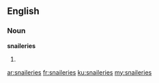 ==English==

===Noun===
'''snaileries'''

# {{plural of|[[snailery]]}}

[[ar:snaileries]]
[[fr:snaileries]]
[[ku:snaileries]]
[[my:snaileries]]